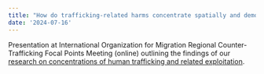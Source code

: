 ```yaml
---
title: "How do trafficking-related harms concentrate spatially and demographically? Findings from large-scale analysis of UK victimisation data"
date: '2024-07-16'
---
```


Presentation at International Organization for Migration Regional Counter-Trafficking Focal Points Meeting (online) outlining the findings of our [research on concentrations of human trafficking and related exploitation](/publication/concentrations-trafficking-harm/).
